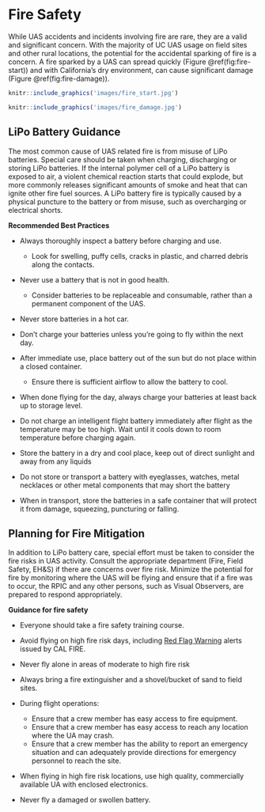 # Fire Safety

While UAS accidents and incidents involving fire are rare, they are a valid and significant concern.  With the majority of UC UAS usage on field sites and other rural locations, the potential for the accidental sparking of fire is a concern.  A fire sparked by a UAS can spread quickly (Figure \@ref(fig:fire-start)) and with California's dry environment, can cause significant damage (Figure \@ref(fig:fire-damage)).

```r
knitr::include_graphics('images/fire_start.jpg')
```

```r
knitr::include_graphics('images/fire_damage.jpg')
```

## LiPo Battery Guidance

The most common cause of UAS related fire is from misuse of LiPo batteries.  Special care should be taken when charging, discharging or storing LiPo batteries.  If the internal polymer cell of a LiPo battery is exposed to air, a violent chemical reaction starts that could explode, but more commonly releases significant amounts of smoke and heat that can ignite other fire fuel sources.  A LiPo battery fire is typically caused by a physical puncture to the battery or from misuse, such as overcharging or electrical shorts. 

**Recommended Best Practices**

- Always thoroughly inspect a battery before charging and use.  
    - Look for swelling, puffy cells, cracks in plastic, and charred debris along the contacts.
- Never use a battery that is not in good health. 
    - Consider batteries to be replaceable and consumable, rather than a permanent component of the UAS.
- Never store batteries in a hot car.
- Don't charge your batteries unless you're going to fly within the next day.
- After immediate use, place battery out of the sun but do not place within a closed container.  

    - Ensure there is sufficient airflow to allow the battery to cool.
    
- When done flying for the day, always charge your batteries at least back up to storage level.
- Do not charge an intelligent flight battery immediately after flight as the temperature may be too high. Wait until it cools down to room temperature before charging again.
- Store the battery in a dry and cool place, keep out of direct sunlight and away from any liquids
- Do not store or transport a battery with eyeglasses, watches, metal necklaces or other metal components that may short the battery
- When in transport, store the batteries in a safe container that will protect it from damage, squeezing, puncturing or falling. 

## Planning for Fire Mitigation

In addition to LiPo battery care, special effort must be taken to consider the fire risks in UAS activity.  Consult the appropriate department (Fire, Field Safety, EH&S) if there are concerns over fire risk.  Minimize the potential for fire by monitoring where the UAS will be flying and ensure that if a fire was to occur, the RPIC and any other persons, such as Visual Observers, are prepared to respond appropriately.  


**Guidance for fire safety**

- Everyone should take a fire safety training course.
- Avoid flying on high fire risk days, including [Red Flag Warning](https://www.fire.ca.gov/programs/communications/red-flag-warnings-fire-weather-watches/) alerts issued by CAL FIRE.
- Never fly alone in areas of moderate to high fire risk
- Always bring a fire extinguisher and a shovel/bucket of sand to field sites.
- During flight operations:

    - Ensure that a crew member has easy access to fire equipment.
    - Ensure that a crew member has easy access to reach any location where the UA may crash.
    - Ensure that a crew member has the ability to report an emergency situation and can adequately provide directions for emergency personnel to reach the site.
    
- When flying in high fire risk locations, use high quality, commercially available UA with enclosed electronics.
- Never fly a damaged or swollen battery.
